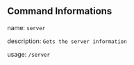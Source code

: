 ## Command Informations
name: ``server``

description: ``Gets the server information``

usage: ``/server``